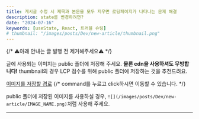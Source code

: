 ```yaml
---
title: 게시글 수정 시 제목과 본문을 모두 지우면 로딩페이지가 나타나는 문제 해결
description: state를 변경하려면?
date: "2024-07-16"
keywords: [useState, React, 트러블 슈팅]
# thumbnail: "/images/posts/Dev/new-article/thumbnail.png"
---
```



{/* ⚠️아래 안내는 글 발행 전 제거해주세요⚠️ */}

글에 사용되는 이미지는 public 폴더에 저장해 주세요.
**물론 cdn을 사용하셔도 무방합니다!**
thumbnail의 경우 LCP 점수를 위해 public 폴더에 저장하는 것을 추천드려요.

[이미지를 저장할 경로](/public/images/posts/Dev/new-article)
{/* command를 누르고 click하시면 이동할 수 있습니다. */}

public 폴더에 저장된 이미지를 사용하실 경우, `![](/images/posts/Dev/new-article/IMAGE_NAME.png)`처럼 사용해 주세요.

---
